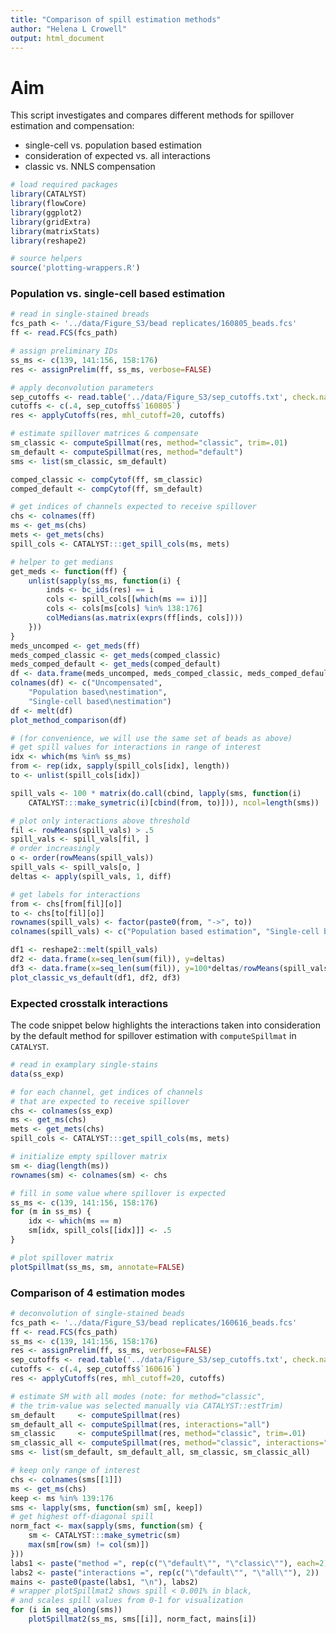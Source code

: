 ```yaml
---
title: "Comparison of spill estimation methods"
author: "Helena L Crowell"
output: html_document
---
```


# Aim

This script investigates and compares different methods for spillover estimation and compensation:

* single-cell vs. population based estimation
* consideration of expected vs. all interactions
* classic vs. NNLS compensation

```r
# load required packages
library(CATALYST)
library(flowCore)
library(ggplot2)
library(gridExtra)
library(matrixStats)
library(reshape2)

# source helpers
source('plotting-wrappers.R')
```

### Population vs. single-cell based estimation

```r
# read in single-stained breads 
fcs_path <- '../data/Figure_S3/bead replicates/160805_beads.fcs'
ff <- read.FCS(fcs_path)

# assign preliminary IDs
ss_ms <- c(139, 141:156, 158:176)
res <- assignPrelim(ff, ss_ms, verbose=FALSE)

# apply deconvolution parameters
sep_cutoffs <- read.table('../data/Figure_S3/sep_cutoffs.txt', check.names=FALSE)
cutoffs <- c(.4, sep_cutoffs$`160805`)
res <- applyCutoffs(res, mhl_cutoff=20, cutoffs)

# estimate spillover matrices & compensate
sm_classic <- computeSpillmat(res, method="classic", trim=.01)
sm_default <- computeSpillmat(res, method="default")
sms <- list(sm_classic, sm_default)

comped_classic <- compCytof(ff, sm_classic)
comped_default <- compCytof(ff, sm_default)

# get indices of channels expected to receive spillover
chs <- colnames(ff)
ms <- get_ms(chs)
mets <- get_mets(chs)
spill_cols <- CATALYST:::get_spill_cols(ms, mets)

# helper to get medians
get_meds <- function(ff) {
    unlist(sapply(ss_ms, function(i) {
        inds <- bc_ids(res) == i
        cols <- spill_cols[[which(ms == i)]]
        cols <- cols[ms[cols] %in% 138:176]
        colMedians(as.matrix(exprs(ff[inds, cols])))
    }))
}
meds_uncomped <- get_meds(ff)
meds_comped_classic <- get_meds(comped_classic)
meds_comped_default <- get_meds(comped_default)
df <- data.frame(meds_uncomped, meds_comped_classic, meds_comped_default)
colnames(df) <- c("Uncompensated", 
    "Population based\nestimation", 
    "Single-cell based\nestimation")
df <- melt(df)
plot_method_comparison(df)
```

```r
# (for convenience, we will use the same set of beads as above)
# get spill values for interactions in range of interest
idx <- which(ms %in% ss_ms)
from <- rep(idx, sapply(spill_cols[idx], length))
to <- unlist(spill_cols[idx])

spill_vals <- 100 * matrix(do.call(cbind, lapply(sms, function(i) 
    CATALYST:::make_symetric(i)[cbind(from, to)])), ncol=length(sms))

# plot only interactions above threshold
fil <- rowMeans(spill_vals) > .5
spill_vals <- spill_vals[fil, ]
# order increasingly
o <- order(rowMeans(spill_vals))
spill_vals <- spill_vals[o, ]
deltas <- apply(spill_vals, 1, diff) 

# get labels for interactions
from <- chs[from[fil][o]]
to <- chs[to[fil][o]]
rownames(spill_vals) <- factor(paste0(from, "->", to))
colnames(spill_vals) <- c("Population based estimation", "Single-cell based estimation")

df1 <- reshape2::melt(spill_vals) 
df2 <- data.frame(x=seq_len(sum(fil)), y=deltas)
df3 <- data.frame(x=seq_len(sum(fil)), y=100*deltas/rowMeans(spill_vals))
plot_classic_vs_default(df1, df2, df3)
```

### Expected crosstalk interactions

The code snippet below highlights the interactions taken into consideration by the default method for spillover estimation with `computeSpillmat` in `CATALYST`.

```r
# read in examplary single-stains
data(ss_exp)

# for each channel, get indices of channels 
# that are expected to receive spillover
chs <- colnames(ss_exp)
ms <- get_ms(chs)
mets <- get_mets(chs)
spill_cols <- CATALYST:::get_spill_cols(ms, mets)

# initialize empty spillover matrix
sm <- diag(length(ms))
rownames(sm) <- colnames(sm) <- chs

# fill in some value where spillover is expected
ss_ms <- c(139, 141:156, 158:176)
for (m in ss_ms) {
    idx <- which(ms == m)
    sm[idx, spill_cols[[idx]]] <- .5
}

# plot spillover matrix
plotSpillmat(ss_ms, sm, annotate=FALSE)
```

### Comparison of 4 estimation modes

```r
# deconvolution of single-stained beads
fcs_path <- '../data/Figure_S3/bead replicates/160616_beads.fcs'
ff <- read.FCS(fcs_path)
ss_ms <- c(139, 141:156, 158:176)
res <- assignPrelim(ff, ss_ms, verbose=FALSE)
sep_cutoffs <- read.table('../data/Figure_S3/sep_cutoffs.txt', check.names=FALSE)
cutoffs <- c(.4, sep_cutoffs$`160616`)
res <- applyCutoffs(res, mhl_cutoff=20, cutoffs)

# estimate SM with all modes (note: for method="classic", 
# the trim-value was selected manually via CATALYST::estTrim)
sm_default     <- computeSpillmat(res)
sm_default_all <- computeSpillmat(res, interactions="all")
sm_classic     <- computeSpillmat(res, method="classic", trim=.01)
sm_classic_all <- computeSpillmat(res, method="classic", interactions="all", trim=.01)
sms <- list(sm_default, sm_default_all, sm_classic, sm_classic_all)

# keep only range of interest
chs <- colnames(sms[[1]])
ms <- get_ms(chs)
keep <- ms %in% 139:176
sms <- lapply(sms, function(sm) sm[, keep])
# get highest off-diagonal spill
norm_fact <- max(sapply(sms, function(sm) {
    sm <- CATALYST:::make_symetric(sm)
    max(sm[row(sm) != col(sm)])
}))
labs1 <- paste("method =", rep(c("\"default\"", "\"classic\""), each=2))
labs2 <- paste("interactions =", rep(c("\"default\"", "\"all\""), 2))
mains <- paste0(paste(labs1, "\n"), labs2)
# wrapper plotSpillmat2 shows spill < 0.001% in black,
# and scales spill values from 0-1 for visualization
for (i in seq_along(sms))
    plotSpillmat2(ss_ms, sms[[i]], norm_fact, mains[i])
```